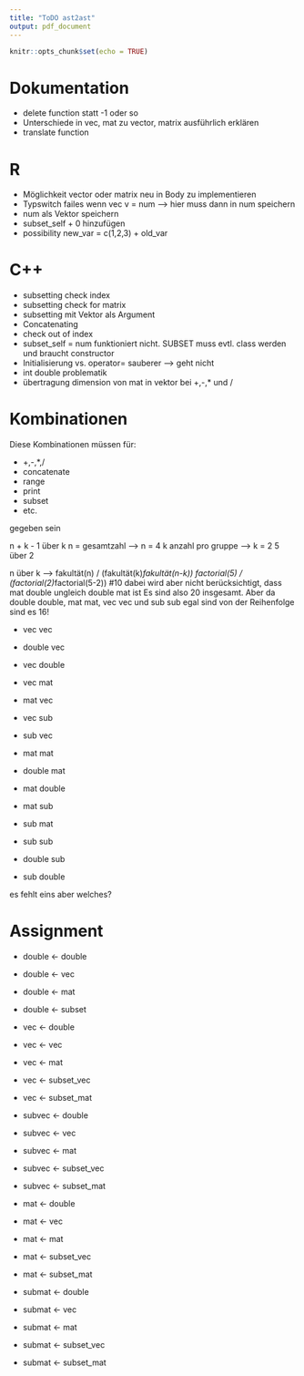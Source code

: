 ```yaml
---
title: "ToDO ast2ast"
output: pdf_document
---
```


```r
knitr::opts_chunk$set(echo = TRUE)
```

# Dokumentation

* delete function statt -1 oder so
* Unterschiede in vec, mat zu vector, matrix ausführlich erklären
* translate function

# R

* Möglichkeit vector oder matrix neu in Body zu implementieren
* Typswitch failes wenn vec v = num --> hier muss dann in num speichern
* num als Vektor speichern
* subset_self + 0 hinzufügen
* possibility new_var = c(1,2,3) + old_var




# C++

* subsetting check index
* subsetting check for matrix
* subsetting mit Vektor als Argument
* Concatenating
* check out of index
* subset_self = num funktioniert nicht. SUBSET muss evtl. class werden und braucht constructor
* Initialisierung vs. operator= sauberer --> geht nicht
* int double problematik
* übertragung dimension von mat in vektor bei +,-,* und /



# Kombinationen

Diese Kombinationen müssen für:

* +,-,*,/
* concatenate
* range
* print
* subset
* etc.

gegeben sein

n + k - 1 über k
n = gesamtzahl --> n = 4
k anzahl pro gruppe --> k = 2
5 über 2

n über k --> fakultät(n) / (fakultät(k)*fakultät(n-k))
factorial(5) / (factorial(2)*factorial(5-2)) #10
dabei wird aber nicht berücksichtigt, dass mat double ungleich double mat ist
Es sind also 20 insgesamt.
Aber da double double, mat mat, vec vec und sub sub egal sind von der Reihenfolge sind es 16!

* vec vec
* double vec
* vec double
* vec mat
* mat vec
* vec sub
* sub vec

* mat mat
* double mat
* mat double
* mat sub
* sub mat

* sub sub
* double sub
* sub double

es fehlt eins aber welches?


# Assignment

* double <- double
* double <- vec
* double <- mat
* double <- subset

* vec <- double
* vec <- vec
* vec <- mat
* vec <- subset_vec
* vec <- subset_mat
* subvec <- double
* subvec <- vec
* subvec <- mat
* subvec <- subset_vec
* subvec <- subset_mat

* mat <- double
* mat <- vec
* mat <- mat
* mat <- subset_vec
* mat <- subset_mat
* submat <- double
* submat <- vec
* submat <- mat
* submat <- subset_vec
* submat <- subset_mat




